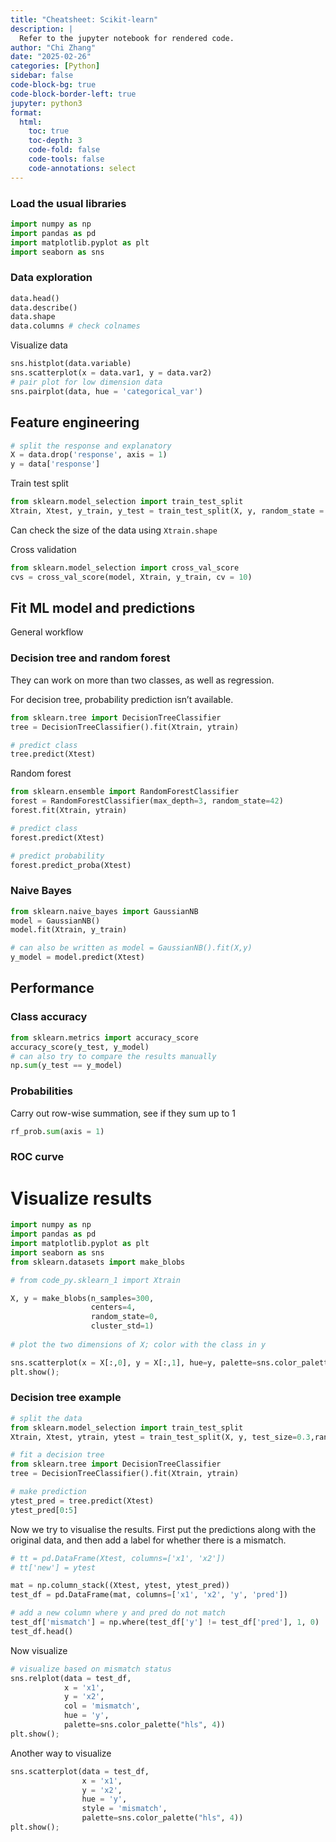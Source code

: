 ```yaml
---
title: "Cheatsheet: Scikit-learn"
description: |
  Refer to the jupyter notebook for rendered code.
author: "Chi Zhang"
date: "2025-02-26"
categories: [Python]
sidebar: false
code-block-bg: true
code-block-border-left: true
jupyter: python3
format: 
  html:
    toc: true
    toc-depth: 3
    code-fold: false
    code-tools: false
    code-annotations: select
---
```


### Load the usual libraries 

```python
import numpy as np
import pandas as pd
import matplotlib.pyplot as plt
import seaborn as sns
```

### Data exploration 

```python
data.head()
data.describe()
data.shape
data.columns # check colnames
```

Visualize data

```python
sns.histplot(data.variable)
sns.scatterplot(x = data.var1, y = data.var2)
# pair plot for low dimension data
sns.pairplot(data, hue = 'categorical_var')
```

## Feature engineering

```python
# split the response and explanatory
X = data.drop('response', axis = 1)
y = data['response']
```

Train test split

```python
from sklearn.model_selection import train_test_split
Xtrain, Xtest, y_train, y_test = train_test_split(X, y, random_state = 0)
```

Can check the size of the data using `Xtrain.shape`


Cross validation 

```python
from sklearn.model_selection import cross_val_score
cvs = cross_val_score(model, Xtrain, y_train, cv = 10)
```


## Fit ML model and predictions

General workflow

### Decision tree and random forest

They can work on more than two classes, as well as regression.

For decision tree, probability prediction isn't available.

```python
from sklearn.tree import DecisionTreeClassifier
tree = DecisionTreeClassifier().fit(Xtrain, ytrain)

# predict class
tree.predict(Xtest)
```


Random forest

```python
from sklearn.ensemble import RandomForestClassifier
forest = RandomForestClassifier(max_depth=3, random_state=42)
forest.fit(Xtrain, ytrain)

# predict class
forest.predict(Xtest)

# predict probability
forest.predict_proba(Xtest)
```



### Naive Bayes

```python
from sklearn.naive_bayes import GaussianNB
model = GaussianNB()
model.fit(Xtrain, y_train)

# can also be written as model = GaussianNB().fit(X,y)
y_model = model.predict(Xtest)
```



## Performance

### Class accuracy

```python
from sklearn.metrics import accuracy_score
accuracy_score(y_test, y_model)
# can also try to compare the results manually
np.sum(y_test == y_model) 
```


### Probabilities

Carry out row-wise summation, see if they sum up to 1

```python
rf_prob.sum(axis = 1)
```

### ROC curve




# Visualize results 

```python
import numpy as np
import pandas as pd
import matplotlib.pyplot as plt
import seaborn as sns
from sklearn.datasets import make_blobs

# from code_py.sklearn_1 import Xtrain

X, y = make_blobs(n_samples=300,
                  centers=4,
                  random_state=0,
                  cluster_std=1)
                  
# plot the two dimensions of X; color with the class in y

sns.scatterplot(x = X[:,0], y = X[:,1], hue=y, palette=sns.color_palette("hls", 4))
plt.show();
```


### Decision tree example

```python
# split the data
from sklearn.model_selection import train_test_split
Xtrain, Xtest, ytrain, ytest = train_test_split(X, y, test_size=0.3,random_state=42)

# fit a decision tree
from sklearn.tree import DecisionTreeClassifier
tree = DecisionTreeClassifier().fit(Xtrain, ytrain)

# make prediction
ytest_pred = tree.predict(Xtest)
ytest_pred[0:5]
```

Now we try to visualise the results. First put the predictions along with the original data, and then add a label for whether there is a mismatch.

```python
# tt = pd.DataFrame(Xtest, columns=['x1', 'x2'])
# tt['new'] = ytest

mat = np.column_stack((Xtest, ytest, ytest_pred))
test_df = pd.DataFrame(mat, columns=['x1', 'x2', 'y', 'pred'])

# add a new column where y and pred do not match
test_df['mismatch'] = np.where(test_df['y'] != test_df['pred'], 1, 0)
test_df.head()
```

Now visualize

```python
# visualize based on mismatch status
sns.relplot(data = test_df,
            x = 'x1',
            y = 'x2',
            col = 'mismatch',
            hue = 'y',
            palette=sns.color_palette("hls", 4))
plt.show();
```


Another way to visualize


```python
sns.scatterplot(data = test_df,
                x = 'x1',
                y = 'x2',
                hue = 'y',
                style = 'mismatch',
                palette=sns.color_palette("hls", 4))
plt.show();
```

